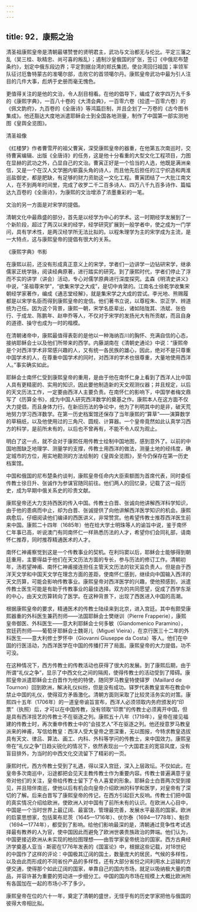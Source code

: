 ```yaml
---
---
---
```

title: 92．康熙之治
---




清圣祖康熙皇帝是清朝最堪赞誉的贤明君主，武功与文治都无与伦比。平定三藩之乱（吴三桂、耿精忠、尚可喜的叛乱）；遏制沙皇俄国的扩张，签订《中俄尼布楚条约》，划定中俄东段边界；平定割据台湾的郑氏集团，使台湾回归祖国；率领军队征讨厄鲁特蒙古的准噶尔部，击败它的首领噶尔丹。康熙皇帝武功中最为引人注目的几件大事，彪炳于史册而毫无愧色。

更值得关注的是他的文治，令人刮目相看。在他的倡导下，编成了收字四万九千多的《康熙字典》，一百八十卷的《大清会典》，一百零六卷（拾遗一百零六卷）的《佩文韵府》，九百卷的《全唐诗》等鸿篇巨制，并且企划了一万卷的《古今图书集成》。他还豁达大度地派遣耶稣会士到全国各地测量，制作了中国第一部实测地图《皇舆全览图》。



清圣祖像



《红楼梦》作者曹雪芹的祖父曹寅，深受康熙皇帝的器重，在他第五次南巡时，交待曹寅编辑、出版《全唐诗》的任务，这是他十分看重的大型文化工程项目，力图在显赫的武功之外，凸显自己的文治。曹寅正好是一个恰当的人选，他既是满洲亲信，又是一个在汉人文学圈内崭露头角的诗人，而且他先后担任的江宁织造和两淮巡盐御史，都是肥缺，有足够的财力资助这一文化工程。曹寅团结了一大批江南文人，在不到两年时间里，完成了收罗二千二百多诗人、四万八千九百多诗作、篇幅达九百卷的《全唐诗》，为康熙的文治增添了浓墨重彩的一笔。

文治的另一方面是对宋学的提倡。

清朝文化中最鼎盛的部分，首先是以经学为中心的学术。这一时期经学发展到了一个新阶段，超过了两汉以来的经学，经学研究扩展到一般学者中，使之成为一门学问，具有学术性，是两汉经学所无法比拟的。以程朱理学为主的宋学成为主流，是一大特点，这与康熙皇帝的提倡有很大的关系。



《康熙字典》书影



在康熙以前，还没有形成真正意义上的宋学，学者们一边讲学一边钻研宋学，继承儒家正统学脉，阅读经典原著，进行踏实的研究。到了康熙时代，学者们停止了浮而不实的讲学（讲会）活动，专心对儒学原典进行深度探究。孟森《明清史讲义》中说，“圣祖尊宋学”，“欲集宋学之大成”，是切中肯綮的。江南名士徐乾学收集宋朝经学家著作，编成《通志堂经解》，就是集宋学之大成的尝试。李光地、熊赐履都是以宋学名臣而得到康熙皇帝的宠信。他们著书立说，以尊程朱、崇正学、辨道统为己任。因为这个背景，康熙一朝，宋学名臣辈出，诸如陆陇其、汤斌、张伯行、于成龙、陈鹏年、赵申乔等人，不仅对于宋学的发扬光大有所贡献，而且自身的道德、操守也成为一时的楷模。

在清朝诸帝中，康熙最值得表彰的是他以一种海纳百川的胸怀、充满自信的心态，接纳耶稣会士以及他们所带来的西学。内藤湖南在《清朝史通论》中说：“康熙帝是个对西洋学术非常感兴趣的人，又有统一各民族的雄心，因此，绝对不是只尊重中国学术的人，在尊重中国学术的同时，对西洋的学术也很尊重，大量地使用西洋人。”事实确实如此。

耶稣会士南怀仁受到康熙皇帝的重用，是由于他在南怀仁身上看到了西洋人比中国人具有更精密的、实用的知识，因此要他制造新的天文观测仪器；并且规定，以后的天文历法工作，一定要由西洋人主要负责。在南怀仁的影响下，中国学者梅文鼎写了《历算全书》，成为中国人研究西洋数学的奠基之作。康熙本人在这方面不仅大力提倡，而且身体力行。在新旧历法的争论中，他为了判明其中的是非，破天荒地努力学习西洋数学。在第一历史档案馆还保存了当年康熙的“算草”——演算数学的草稿纸，以及他使用过的三角尺、圆规、计算器。一个皇帝竟然如此认真学习西方的科学，是前所未有的，以后也不曾再有，不能不令人叹为观止。

明白了这一点，就不会对于康熙任用传教士绘制中国地图，感到意外了。以前的中国地图缺乏地理学、测量学的支撑，传教士用西洋的做法，测量土地的经纬度，确定城市的方位，用实地勘测的方法绘制的《皇舆全览图》，至今仍保存在第一历史档案馆。

中国和俄国的尼布楚条约谈判，康熙皇帝任命内大臣索额图为首席代表，同时委任传教士徐日升、张诚作为参谋官随同前往。他们两人的回忆录，记载了这一段历史，成为早期中俄关系史的珍贵文献。

康熙皇帝还大力支持西医的传入中国。传教士白晋、张诚向他讲解西洋科学知识，由于他的患病而中止，却为白晋、张诚提供了向他讲解西洋医学知识的机会。康熙病愈后，仔细阅读他们编译的西医讲义，非常赞赏。他希望传教士推荐西洋医生前来中国。康熙二十四年（1685年）他在给大学士明珠等人的谕旨中说，鉴于南怀仁年事已高，听说澳门有同南怀仁一样熟悉历法的人才，希望你们会同礼部，请南怀仁推荐，同时推荐精通医术的人才。

南怀仁神甫察觉到这是一个传教事业的契机。在利玛窦以后，耶稣会士能够得到朝廷重用，主要得益于他们在天文历法方面的专长，参与历法的修订工作。清朝初年，汤若望神甫、南怀仁神甫接连担任主管天文历法的钦天监负责人。但是由于西洋天文学和中国天文学在理念方面的差距，使南怀仁感到，继续向中国输入西洋的天文历算，可能会影响传教事业。康熙皇帝对西洋医学的兴趣，使他预感到，派遣传教士医生可能是有助于传教事业的最佳选择。双方的共同愿望，促成了西学东渐的中心，由天文历算转向了医学。在这种背景下，出现了西医进入中国的高潮。

根据康熙皇帝的要求，精通医术的传教士陆续来到北京，进入宫廷。其中有颇受康熙器重的外科医生兼药剂师——法国耶稣会士樊继训（Pierre Frapperie），康熙皇帝御医、外科医生——意大利耶稣会士何多敏（Giandomenico Paramino），宫廷药剂师——葡萄牙耶稣会士魏哥儿（Miguel Vieira），在京行医三十二年的外科医生——意大利修士罗怀中（Giovanni Giuseppe da Costa）等人。他们在中国的行医活动，为西洋医学在中国的传播打开了局面。康熙皇帝的大力提倡，功不可没。

在这种情况下，西方传教士的传教活动也获得了很大的发展。到了康熙后期，由于所谓“礼仪之争”，显示了中西文化之间的隔阂，使得传教士的活动受到了障碍。康熙皇帝派遣耶稣会士白晋作为他的特使，随同罗马教皇特使铎罗（Maillard de Tournon）回到欧洲，解决礼仪纠纷，但是没有成功。铎罗代表教皇宣布在教会中禁止中国的礼仪，使得双方矛盾激化。清朝方面则采取了比较灵活务实的对策。康熙四十五年（1706年）的一道皇帝谕旨宣布，西洋人必须领取内务府颁发的“印票”（执照）后，才可以在中国传教，没有领取“印票”的传教士必须离开中国，但是具有西洋技艺的传教士不在驱逐之列。康熙五十八年（1719年），皇帝在接见福建的传教士时，再次重申传教士中的“会技艺人”不在驱逐之列。他还授意罗马教皇派来的神甫，写信给教皇：西洋人受大皇帝之恩深重，无以图报，今特求教皇选拔具有天文、律吕、算法、画工、内科、外科等学问的传教士，来中国效力。康熙皇帝在“礼仪之争”日趋尖锐化的情况下，依然表现出一个大国君主的宽容风度，没有盲目排外，为当时的中西文化交流留下了精彩的一页。

康熙时代，西方传教士受到了礼遇，得以深入宫廷，深入上层政坛。不仅如此，在皇帝多次南巡中，沿途都把会见天主教传教士作为重要内容。传教士普遍满意于皇帝对他们的关注，皇帝给传教士留下了令人喜爱的形象。耶稣会士白晋两次受到接见，并且陪伴南巡，使他以后有机会向皇帝介绍欧洲的科学和医学，对皇帝有了深切的了解。后来白晋写了康熙皇帝的传记，在西方引起巨大反响。传教士们把中国的真实情况介绍给欧洲，使欧洲人对中国有了前所未有的认识。在欧洲人心目中，中国是一个当时世界上最辽阔、最富饶，管理最完善，发展水平最高的国家。欧洲的启蒙思想家，包括莱布尼茨（1645—1716年）、伏尔泰（1694—1778年）、魁奈（1694—1774年），都受到了影响。给他们影响最深的是，清朝通过竞争性考试选择最有教养的人为官，使中国因此而避免了欧洲世袭贵族政治的弊端。他们认为，中国更接近欧洲从未实现的柏拉图理想——由哲学家皇帝统治的国家。西方古典经济学奠基人亚当 · 斯密在1776年发表的《国富论》中，根据这些记载，对18世纪的中国作了这样的评论：中国极其辽阔的国土，数量庞大的居民，气候的多样性，以及由此而形成的不同省份产品的多样性，还有大部分省份之间利用水上运输的方便交通，使得那个如此辽阔的国家，单靠自己的国内市场，就足以吸纳极大量的商品，并容许甚为重要的劳动进一步细分工。中国的国内市场在规模上大概比欧洲所有各国加在一起的市场小不了多少。

康熙皇帝在位的六十一年，奠定了清朝的盛世，无怪乎有的历史学家把他与俄国的彼得大帝相比拟。